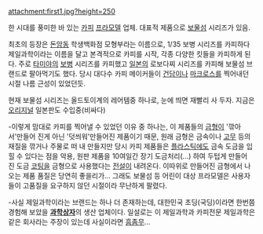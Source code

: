 attachment:first1.jpg?height=250

한 시대를 풍미한 바 있는 [[카피]] [[프라모델]] 업체. 대표적 제품으로 [[보물섬]] 시리즈가 있음.

최초의 등장은 [[돈암동]] 학생백화점 모형부라는 이름으로, 1/35 보병 시리즈를 카피하다 제일과학이라는 이름을 달고 본격적으로 카피를 시작, 각종 다양한 킷들을 카피하게 된다. 주로 [[타미야]]의 [[보병]] 시리즈를 카피했고 [[일본]]의 로보다찌 시리즈를 카피해 보물섬 브랜드로 팔아먹기도 했다. 당시 대다수 카피 메이커들이 [[건담]]이나 [[마크로스]]를 찍어내던 시절 나름 근성이 있었던듯. 

현재 보물섬 시리즈는 올드토이계의 레어템중 하나로, 눈에 띄면 재빨리 사 두자. 지금은 [[오리지널]] 일본판도 수입중(비싸다)

-이렇게 맘대로 카피를 찍어낼 수 있었던 이유 중 하나는, 이 제품들의 [[금형]]이 '깎아서'만들어 진게 아닌 '덧씌워'만들어진 제품이기 때문, 원래 금형은 금속이나 [[고무]] 등의 재질을 깎거나 주물로 떠 내 만들지만 당시 카피 제품들은 [[플라스틱]]에도 금속 도금을 입힐 수 있다는 점을 악용, 원판 제품을 10여일간 장기 도금처리(...) 하여 두텁게 만들어 진 도금 [[코팅]]을 금형으로 사용했다는 [[전설]]이 내려온다. 이따위로 만들어진 금형에서 나오는 제품 품질은 당연히 좋을리가... 그래도 보물섬 등 어린이 대상 프라모델은 사용자들이 고품질을 요구하지 않던 시절이라 무난하게 팔렸다.

-사실 제일과학이라는 브랜드는 하나 더 존재하는데, 대한민국 초딩(국딩)이라면 한번쯤 경험해 보았을 '''[[과학상자]]'''의 생산 업체이다. 일설로는 이 제일과학과 카피전문 제일과학은 같은 회사라는 주장이 있는데 사실이라면 [[흠좀무]]...
